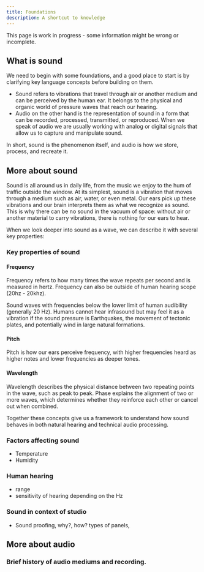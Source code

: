 ```yaml
---
title: Foundations
description: A shortcut to knowledge
---
```


<Callout title="Warning" type="warning">
  This page is work in progress - some information might be wrong or incomplete.
</Callout>

## What is sound

We need to begin with some foundations, and a good place to start is by clarifying key language concepts before building on them. 

- Sound refers to vibrations that travel through air or another medium and can be perceived by the human ear. It belongs to the physical and organic world of pressure waves that reach our hearing.
- Audio on the other hand is the representation of sound in a form that can be recorded, processed, transmitted, or reproduced. When we speak of audio we are usually working with analog or digital signals that allow us to capture and manipulate sound. 

In short, sound is the phenomenon itself, and audio is how we store, process, and recreate it.

## More about sound

Sound is all around us in daily life, from the music we enjoy to the hum of traffic outside the window. At its simplest, sound is a vibration that moves through a medium such as air, water, or even metal. Our ears pick up these vibrations and our brain interprets them as what we recognize as sound. This is why there can be no sound in the vacuum of space: without air or another material to carry vibrations, there is nothing for our ears to hear.

When we look deeper into sound as a wave, we can describe it with several key properties:

### Key properties of sound

#### Frequency 

Frequency refers to how many times the wave repeats per second and is measured in hertz. Frequency can also be outside of human hearing scope (20hz - 20khz).

Sound waves with frequencies below the lower limit of human audibility (generally 20 Hz). Humans cannot hear infrasound but may feel it as a vibration if the sound pressure is 
Earthquakes, the movement of tectonic plates, and potentially wind in large natural formations. 

#### Pitch

Pitch is how our ears perceive frequency, with higher frequencies heard as higher notes and lower frequencies as deeper tones.

#### Wavelength

Wavelength describes the physical distance between two repeating points in the wave, such as peak to peak. Phase explains the alignment of two or more waves, which determines whether they reinforce each other or cancel out when combined. 

Together these concepts give us a framework to understand how sound behaves in both natural hearing and technical audio processing.

### Factors affecting sound 

- Temperature
- Humidity


### Human hearing
- range
- sensitivity of hearing depending on the Hz


### Sound in context of studio
- Sound proofing, why?, how? types of panels, 

## More about audio

### Brief history of audio mediums and recording.